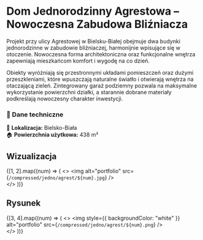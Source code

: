 
# **Dom Jednorodzinny Agrestowa – Nowoczesna Zabudowa Bliźniacza**  

Projekt przy ulicy Agrestowej w Bielsku-Białej obejmuje dwa budynki jednorodzinne w zabudowie bliźniaczej, harmonijnie wpisujące się w otoczenie. Nowoczesna forma architektoniczna oraz funkcjonalne wnętrza zapewniają mieszkańcom komfort i wygodę na co dzień.  

Obiekty wyróżniają się przestronnymi układami pomieszczeń oraz dużymi przeszkleniami, które wpuszczają naturalne światło i otwierają wnętrza na otaczającą zieleń. Zintegrowany garaż podziemny pozwala na maksymalne wykorzystanie powierzchni działki, a starannie dobrane materiały podkreślają nowoczesny charakter inwestycji.  

### **📌 Dane techniczne**  
📍 **Lokalizacja:** Bielsko-Biała  
🏠 **Powierzchnia użytkowa:** 438 m²  

## Wizualizacja

{[1, 2].map((num) => (
  <>
    <Zoom>
      <img alt="portfolio" src={`/compressed/jedno/agrest/${num}.jpg`} />
    </Zoom>
    <br/>
  </>
))}

## Rysunek

{[3, 4].map((num) => (
  <>
    <Zoom>
      <img style={{ backgroundColor: "white" }} alt="portfolio" src={`/compressed/jedno/agrest/${num}.png`} />
    </Zoom>
    <br/>
  </>
))}
